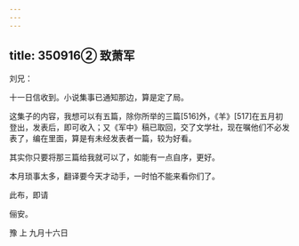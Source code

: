 ```yaml
---
---
---
```

title: 350916② 致萧军
---




刘兄：

十一日信收到。小说集事已通知那边，算是定了局。

这集子的内容，我想可以有五篇，除你所举的三篇[516]外，《羊》[517]在五月初登出，发表后，即可收入；又《军中》稿已取回，交了文学社，现在嘱他们不必发表了，编在里面，算是有未经发表者一篇，较为好看。

其实你只要将那三篇给我就可以了，如能有一点自序，更好。

本月琐事太多，翻译要今天才动手，一时怕不能来看你们了。

此布，即请

俪安。

豫 上 九月十六日